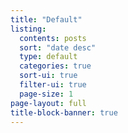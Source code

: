 ```yaml
---
title: "Default"
listing:
  contents: posts
  sort: "date desc"
  type: default
  categories: true
  sort-ui: true
  filter-ui: true
  page-size: 1
page-layout: full
title-block-banner: true
---
```

